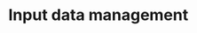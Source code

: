 # Input data management {#sec-input_data}

<!--TODO; may not be able to share input data, but if do, here's some rules to follow... could make some synthetic raw data, and use that for the models parameters in my templates... then demonstrate how to store... data dictionary etc... if can't share externally, input data management still important internally for reproducibility and RAP...-->
